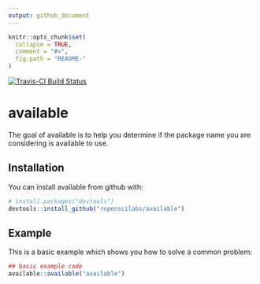 ```yaml
---
output: github_document
---
```


<!-- README.md is generated from README.Rmd. Please edit that file -->

```r
knitr::opts_chunk$set(
  collapse = TRUE,
  comment = "#>",
  fig.path = "README-"
)
```

[![Travis-CI Build Status](https://travis-ci.org/jimhester/available.svg?branch=master)](https://travi
s-ci.org/jimhester/available)

# available

The goal of available is to help you determine if the package name you are
considering is available to use.

## Installation

You can install available from github with:

```r
# install.packages("devtools")
devtools::install_github("ropenscilabs/available")
```

## Example

This is a basic example which shows you how to solve a common problem:

```r
## basic example code
available::available("available")
```
